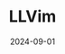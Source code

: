 ---
sort_id: 0
title: 'LLVim'
date: 2024-09-01
slug: '/projects/llvim'
description: 'Verifiable and Token-Efficient Text Extraction Using LLMs and Vim.'
featured_image: '/images/llvim_preview.png'
type: ["paper", "machine learning", "github"]
state: "in-progress"
url_override: https://github.com/adham-elarabawy/llvim
---